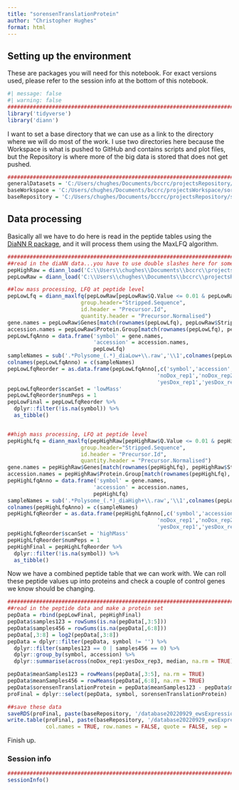 ```yaml
---
title: "sorensenTranslationProtein"
author: "Christopher Hughes"
format: html
---
```


## Setting up the environment

These are packages you will need for this notebook. For exact versions used, please refer to the session info at the bottom of this notebook.

```r
#| message: false
#| warning: false
##########################################################################################
library('tidyverse')
library('diann')
```

I want to set a base directory that we can use as a link to the directory where we will do most of the work. I use two directories here because the Workspace is what is pushed to GitHub and contains scripts and plot files, but the Repository is where more of the big data is stored that does not get pushed.

```r
##########################################################################################
generalDatasets = 'C:/Users/chughes/Documents/bccrc/projectsRepository/generalDatasets'
baseWorkspace = 'C:/Users/chughes/Documents/bccrc/projectsWorkspace/sorensenLab/relatedToDlg2'
baseRepository = 'C:/Users/chughes/Documents/bccrc/projectsRepository/sorensenLab/relatedToDlg2'
```

## Data processing

Basically all we have to do here is read in the peptide tables using the [DiaNN R package](https://github.com/vdemichev/diann-rpackage), and it will process them using the MaxLFQ algorithm.

```r
##########################################################################################
##read in the diaNN data...you have to use double slashes here for some reason
pepHighRaw = diann_load('C:\\Users\\chughes\\Documents\\bccrc\\projectsRepository\\sorensenLab\\relatedToDlg2\\database20220929_ewsExpressionDatabase\\sorensenTranslationProtein\\highMass_report.tsv')
pepLowRaw = diann_load('C:\\Users\\chughes\\Documents\\bccrc\\projectsRepository\\sorensenLab\\relatedToDlg2\\database20220929_ewsExpressionDatabase\\sorensenTranslationProtein\\lowMass_report.tsv')

##low mass processing, LFQ at peptide level
pepLowLfq = diann_maxlfq(pepLowRaw[pepLowRaw$Q.Value <= 0.01 & pepLowRaw$Lib.PG.Q.Value <= 0.01 & pepLowRaw$Proteotypic == 1,], 
                       group.header="Stripped.Sequence", 
                       id.header = "Precursor.Id", 
                       quantity.header = "Precursor.Normalised")
gene.names = pepLowRaw$Genes[match(rownames(pepLowLfq), pepLowRaw$Stripped.Sequence)]
accession.names = pepLowRaw$Protein.Group[match(rownames(pepLowLfq), pepLowRaw$Stripped.Sequence)]
pepLowLfqAnno = data.frame('symbol' = gene.names,
                           'accession' = accession.names,
                           pepLowLfq)
sampleNames = sub('.*Polysome_(.*)_diaLow+\\.raw','\\1',colnames(pepLowLfqAnno))
colnames(pepLowLfqAnno) = c(sampleNames)
pepLowLfqReorder = as.data.frame(pepLowLfqAnno[,c('symbol','accession',
                                               'noDox_rep1','noDox_rep2','noDox_rep3',
                                               'yesDox_rep1','yesDox_rep2','yesDox_rep3')])
pepLowLfqReorder$scanSet = 'lowMass'
pepLowLfqReorder$numPeps = 1
pepLowFinal = pepLowLfqReorder %>%
  dplyr::filter(!is.na(symbol)) %>%
  as_tibble()


##high mass processing, LFQ at peptide level
pepHighLfq = diann_maxlfq(pepHighRaw[pepHighRaw$Q.Value <= 0.01 & pepHighRaw$Lib.PG.Q.Value <= 0.01 & pepHighRaw$Proteotypic == 1,], 
                       group.header="Stripped.Sequence", 
                       id.header = "Precursor.Id", 
                       quantity.header = "Precursor.Normalised")
gene.names = pepHighRaw$Genes[match(rownames(pepHighLfq), pepHighRaw$Stripped.Sequence)]
accession.names = pepHighRaw$Protein.Group[match(rownames(pepHighLfq), pepHighRaw$Stripped.Sequence)]
pepHighLfqAnno = data.frame('symbol' = gene.names,
                           'accession' = accession.names,
                           pepHighLfq)
sampleNames = sub('.*Polysome_(.*)_diaHigh+\\.raw','\\1',colnames(pepLowLfqAnno))
colnames(pepHighLfqAnno) = c(sampleNames)
pepHighLfqReorder = as.data.frame(pepHighLfqAnno[,c('symbol','accession',
                                               'noDox_rep1','noDox_rep2','noDox_rep3',
                                               'yesDox_rep1','yesDox_rep2','yesDox_rep3')])
pepHighLfqReorder$scanSet = 'highMass'
pepHighLfqReorder$numPeps = 1
pepHighFinal = pepHighLfqReorder %>%
  dplyr::filter(!is.na(symbol)) %>%
  as_tibble()
```

Now we have a combined peptide table that we can work with. We can roll these peptide values up into proteins and check a couple of control genes we know should be changing.

```r
##########################################################################################
##read in the peptide data and make a protein set
pepData = rbind(pepLowFinal, pepHighFinal)
pepData$samples123 = rowSums(is.na(pepData[,3:5]))
pepData$samples456 = rowSums(is.na(pepData[,6:8]))
pepData[,3:8] = log2(pepData[,3:8])
pepData = dplyr::filter(pepData, symbol != '') %>%
  dplyr::filter(samples123 == 0 | samples456 == 0) %>%
  dplyr::group_by(symbol, accession) %>%
  dplyr::summarise(across(noDox_rep1:yesDox_rep3, median, na.rm = TRUE), numPeps = sum(numPeps, na.rm = TRUE))

pepData$meanSamples123 = rowMeans(pepData[,3:5], na.rm = TRUE)
pepData$meanSamples456 = rowMeans(pepData[,6:8], na.rm = TRUE)
pepData$sorensenTranslationProtein = pepData$meanSamples123 - pepData$meanSamples456
proFinal = dplyr::select(pepData, symbol, sorensenTranslationProtein)

##save these data
saveRDS(proFinal, paste(baseRepository, '/database20220929_ewsExpressionDatabase/sorensenTranslationProtein/dataset_sorensenTranslationProtein.rds',sep = ''))
write.table(proFinal, paste(baseRepository, '/database20220929_ewsExpressionDatabase/sorensenTranslationProtein/dataset_sorensenTranslationProtein.tsv',sep = ''),
            col.names = TRUE, row.names = FALSE, quote = FALSE, sep = '\t')
```

Finish up.

### Session info

```r
##########################################################################################
sessionInfo()
```
